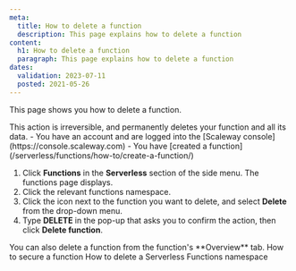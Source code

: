 ```yaml
---
meta:
  title: How to delete a function
  description: This page explains how to delete a function
content:
  h1: How to delete a function
  paragraph: This page explains how to delete a function
dates:
  validation: 2023-07-11
  posted: 2021-05-26
---
```


This page shows you how to delete a function.

<Macro id="iam-requirements" />

<Message type="important">
  This action is irreversible, and permanently deletes your function and all its data.
</Message>

<Message type="requirement">
  - You have an account and are logged into the [Scaleway console](https://console.scaleway.com)
  - You have [created a function](/serverless/functions/how-to/create-a-function/)
</Message>

1. Click **Functions** in the **Serverless** section of the side menu. The functions page displays.
2. Click the relevant functions namespace.
2. Click the <Icon name="more" /> icon next to the function you want to delete, and select **Delete** from the drop-down menu.
3. Type **DELETE** in the pop-up that asks you to confirm the action, then click **Delete function**.

<Message type="tip">
  You can also delete a function from the function's **Overview** tab.
</Message>

<Navigation>
  <PreviousButton to="/serverless/functions/how-to/secure-a-function/">How to secure a function</PreviousButton>
  <NextButton to="/serverless/functions/how-to/delete-a-functions-namespace/">How to delete a Serverless Functions namespace</NextButton>
</Navigation>
